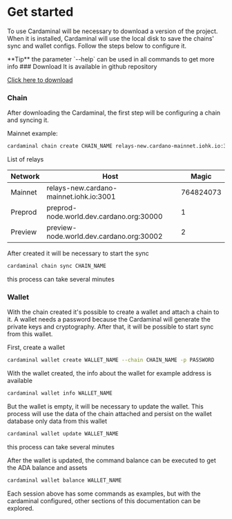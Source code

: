 
# Get started

To use Cardaminal will be necessary to download a version of the project. When it is installed, Cardaminal will use the local disk to save the chains' sync and wallet configs. Follow the steps below to configure it.


<Callout>
  **Tip** the parameter `--help` can be used in all commands to get more info
</Callout>

<Steps>
### Download
It is available in github repository

[Click here to download](https://github.com/txpipe/cardaminal/releases)

### Chain

After downloading the Cardaminal, the first step will be configuring a chain and syncing it.

Mainnet example:

```sh
cardaminal chain create CHAIN_NAME relays-new.cardano-mainnet.iohk.io:3001 764824073 1
```

List of relays

| Network | Host                                     | Magic     |
| ------- | ---------------------------------------- | --------- |
| Mainnet | relays-new.cardano-mainnet.iohk.io:3001  | 764824073 |
| Preprod | preprod-node.world.dev.cardano.org:30000 | 1         |
| Preview | preview-node.world.dev.cardano.org:30002 | 2         |

After created it will be necessary to start the sync

```sh
cardaminal chain sync CHAIN_NAME
```

<Callout type="info"> this process can take several minutes </Callout>

### Wallet

With the chain created it's possible to create a wallet and attach a chain to it. A wallet needs a password because the Cardaminal will generate the private keys and cryptography. After that, it will be possible to start sync from this wallet.

First, create a wallet

```sh
cardaminal wallet create WALLET_NAME --chain CHAIN_NAME -p PASSWORD
```

With the wallet created, the info about the wallet for example address is available

```sh
cardaminal wallet info WALLET_NAME
```

But the wallet is empty, it will be necessary to update the wallet. This process will use the data of the chain attached and persist on the wallet database only data from this wallet

```sh
cardaminal wallet update WALLET_NAME
```

<Callout type="info"> this process can take several minutes </Callout>


After the wallet is updated, the command balance can be executed to get the ADA balance and assets

```sh
cardaminal wallet balance WALLET_NAME
```

</Steps>


Each session above has some commands as examples, but with the cardaminal configured, other sections of this documentation can be explored.